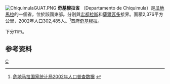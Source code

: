 [[File:ChiquimulaGUAT.PNG|right]]
'''奇基穆拉省''' （Departamento de Chiquimula）是[[瓜地馬拉|瓜地馬拉]]的一個省，位於該國東部。分別與[[宏都拉斯|宏都拉斯]]和[[薩爾瓦多|薩爾瓦多]]接界。面積2,376平方公里，2002年人口302,485人。<ref>[http://www.ine.gob.gt/censosA.html 危地马拉国家统计局2002年人口普查数据] {{Wayback|url=http://www.ine.gob.gt/censosA.html |date=20080330042656 }}{{es}}</ref>首府[[奇基穆拉|奇基穆拉]]。

下分11市。

== 参考资料 ==
{{reflist}}
{{Departments of Guatemala}}

[[Category:瓜地馬拉行政區劃|C]]